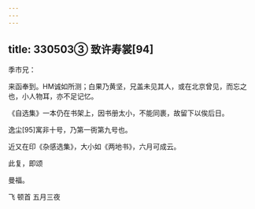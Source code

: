 ```yaml
---
---
---
```

title: 330503③ 致许寿裳[94]
---




季巿兄：

来函奉到。HM诚如所测；白果乃黄坚，兄盖未见其人，或在北京曾见，而忘之也，小人物耳，亦不足记忆。

《自选集》一本仍在书架上，因书册太小，不能同裹，故留下以俟后日。

逸尘[95]寓非十号，乃第一衖第九号也。

近又在印《杂感选集》，大小如《两地书》，六月可成云。

此复，即颂

曼福。

飞 顿首 五月三夜